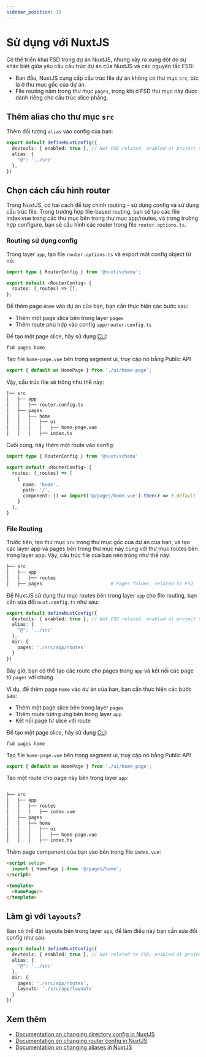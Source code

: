 ```yaml
---
sidebar_position: 10
---
```

# Sử dụng với NuxtJS

Có thể triển khai FSD trong dự án NuxtJS, nhưng xảy ra xung đột do sự khác biệt giữa yêu cầu cấu trúc dự án của NuxtJS và các nguyên tắc FSD:

- Ban đầu, NuxtJS cung cấp cấu trúc file dự án không có thư mục `src`, tức là ở thư mục gốc của dự án.
- File routing nằm trong thư mục `pages`, trong khi ở FSD thư mục này được dành riêng cho cấu trúc slice phẳng.


## Thêm alias cho thư mục `src`

Thêm đối tượng `alias` vào config của bạn:
```ts title="nuxt.config.ts"
export default defineNuxtConfig({
  devtools: { enabled: true }, // Not FSD related, enabled at project startup
  alias: {
    "@": '../src'
  },
})
```
## Chọn cách cấu hình router

Trong NuxtJS, có hai cách để tùy chỉnh routing - sử dụng config và sử dụng cấu trúc file.
Trong trường hợp file-based routing, bạn sẽ tạo các file index.vue trong các thư mục bên trong thư mục app/routes, và trong trường hợp configure, bạn sẽ cấu hình các router trong file `router.options.ts`.


### Routing sử dụng config

Trong layer `app`, tạo file `router.options.ts` và export một config object từ nó:
```ts title="app/router.options.ts"
import type { RouterConfig } from '@nuxt/schema';

export default <RouterConfig> {
  routes: (_routes) => [],
};

```

Để thêm page `Home` vào dự án của bạn, bạn cần thực hiện các bước sau:
- Thêm một page slice bên trong layer `pages`
- Thêm route phù hợp vào config `app/router.config.ts`


Để tạo một page slice, hãy sử dụng [CLI](https://github.com/feature-sliced/cli):

```shell
fsd pages home
```

Tạo file ``home-page.vue`` bên trong segment ui, truy cập nó bằng Public API

```ts title="src/pages/home/index.ts"
export { default as HomePage } from './ui/home-page';
```

Vậy, cấu trúc file sẽ trông như thế này:
```sh
|── src
│   ├── app
│   │   ├── router.config.ts
│   ├── pages
│   │   ├── home
│   │   │   ├── ui
│   │   │   │   ├── home-page.vue
│   │   │   ├── index.ts
```
Cuối cùng, hãy thêm một route vào config:

```ts title="app/router.config.ts"
import type { RouterConfig } from '@nuxt/schema'

export default <RouterConfig> {
  routes: (_routes) => [
    {
      name: 'home',
      path: '/',
      component: () => import('@/pages/home.vue').then(r => r.default || r)
    }
  ],
}
```

### File Routing

Trước tiên, tạo thư mục `src` trong thư mục gốc của dự án của bạn, và tạo các layer app và pages bên trong thư mục này cùng với thư mục routes bên trong layer app.
Vậy, cấu trúc file của bạn nên trông như thế này:

```sh
├── src
│   ├── app
│   │   ├── routes
│   ├── pages                         # Pages folder, related to FSD
```

Để NuxtJS sử dụng thư mục routes bên trong layer `app` cho file routing, bạn cần sửa đổi `nuxt.config.ts` như sau:
```ts title="nuxt.config.ts"
export default defineNuxtConfig({
  devtools: { enabled: true }, // Not FSD related, enabled at project startup
  alias: {
    "@": '../src'
  },
  dir: {
    pages: './src/app/routes'
  }
})
```

Bây giờ, bạn có thể tạo các route cho pages trong `app` và kết nối các page từ `pages` với chúng.

Ví dụ, để thêm page `Home` vào dự án của bạn, bạn cần thực hiện các bước sau:
- Thêm một page slice bên trong layer `pages`
- Thêm route tương ứng bên trong layer `app`
- Kết nối page từ slice với route

Để tạo một page slice, hãy sử dụng [CLI](https://github.com/feature-sliced/cli):

```shell
fsd pages home
```

Tạo file ``home-page.vue`` bên trong segment ui, truy cập nó bằng Public API

```ts title="src/pages/home/index.ts"
export { default as HomePage } from './ui/home-page';
```

Tạo một route cho page này bên trong layer `app`:

```sh

├── src
│   ├── app
│   │   ├── routes
│   │   │   ├── index.vue
│   ├── pages
│   │   ├── home
│   │   │   ├── ui
│   │   │   │   ├── home-page.vue
│   │   │   ├── index.ts
```

Thêm page component của bạn vào bên trong file `index.vue`:

```html title="src/app/routes/index.vue"
<script setup>
  import { HomePage } from '@/pages/home';
</script>

<template>
  <HomePage/>
</template>
```

## Làm gì với `layouts`?

Bạn có thể đặt layouts bên trong layer `app`, để làm điều này bạn cần sửa đổi config như sau:

```ts title="nuxt.config.ts"
export default defineNuxtConfig({
  devtools: { enabled: true }, // Not related to FSD, enabled at project startup
  alias: {
    "@": '../src'
  },
  dir: {
    pages: './src/app/routes',
    layouts: './src/app/layouts'
  }
})
```


## Xem thêm

- [Documentation on changing directory config in NuxtJS](https://nuxt.com/docs/api/nuxt-config#dir)
- [Documentation on changing router config in NuxtJS](https://nuxt.com/docs/guide/recipes/custom-routing#router-config)
- [Documentation on changing aliases in NuxtJS](https://nuxt.com/docs/api/nuxt-config#alias)


